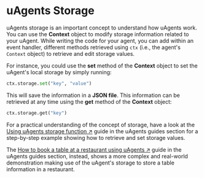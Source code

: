 # uAgents Storage 

uAgents storage is an important concept to understand how uAgents work. You can use the **Context** object to modify storage information related to your uAgent. While writing the code for your agent, you can add within an event handler, different methods retrieved using `ctx` (i.e., the agent's `Context` object) to retrieve and edit storage values.

For instance, you could use the **set** method of the **Context** object to set the uAgent's local storage by simply running:

```py copy
ctx.storage.set("key", "value")
```

This will save the information in a **JSON file**. This information can be retrieved at any time using the **get** method of the **Context** object:

```py copy
ctx.storage.get("key")
```

For a practical understanding of the concept of storage, have a look at the [Using uAgents storage function ↗️](/guides/agents/storage-function.md) guide in the uAgents guides section for a step-by-step example showing how to retrieve and set storage values.

The [How to book a table at a restaurant using uAgents ↗️](/guides/agents/booking-demo.md) guide in the uAgents guides section, instead, shows a more complex and real-world demonstration making use of the uAgent's storage to store a table information in a restaurant.
